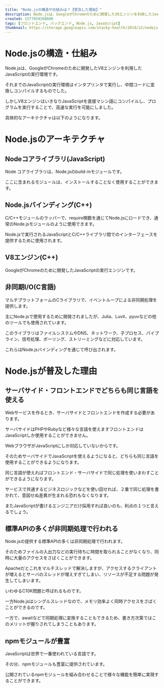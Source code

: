```yaml
---
title: "Node.jsの構造や仕組みは？【普及した理由】"
description: Node.jsは、GoogleがChromeのために開発したV8エンジンを利用したJavaScriptの実行環境です。V8エンジンはいきなりJavaScriptを直接マシン語にコンパイルし、プログラムを実行することで、高速な実行を可能にしました。
created: 1577059200000
tags: [フロントエンド, バックエンド, Node.js, JavaScript]
thumbnail: https://storage.googleapis.com/stacky-health/2019/12/nodejs.png
---
```


# Node.jsの構造・仕組み
Node.jsは、GoogleがChromeのために開発したV8エンジンを利用したJavaScriptの実行環境です。

それまでのJavaScriptの実行環境はインタプリンタで実行し、中間コードに変換しコンパイルするものでした。

しかしV8エンジンはいきなりJavaScriptを直接マシン語にコンパイルし、プログラムを実行することで、高速な実行を可能にしました。

具体的なアーキテクチャは以下のようになります。

<amp-img alt="コアライブラリ, Node.jsバインディング, V8エンジン, 非同期I/O" layout="responsive" width='1880' height='1254' src='https://storage.googleapis.com/stacky-health/2019/12/f01290904bb65fbfd3d5aceef1f18cf3-1024x586.png' />

# Node.jsのアーキテクチャ
## Nodeコアライブラリ(JavaScript)
Node コアライブラリは、Node.jsのbuild-inモジュールです。

ここに含まれるモジュールは、インストールすることなく使用することができます。

## Node.jsバインディング(C++)
C/C++モジュールのラッパーで、require関数を通じてNode.jsにロードでき、通常のNode.jsモジュールのように使用できます。

Node.jsで実行されるJavaScriptとC/C++ライブラリ間でのインターフェースを提供するために使用されます。

## V8エンジン(C++)
GoogleがChromeのために開発したJavaScriptの実行エンジンです。

## 非同期I/O(C言語)
マルチプラットフォームのCライブラリで、イベントループによる非同期処理を提供します。

主にNode.jsで使用するために開発されましたが、Julia、Luvit、pyuvなどの他のツールでも使用されています。

このライブラリはファイルシステムやDNS、ネットワーク、子プロセス、パイプライン、信号処理、ポーリング、ストリーミングなどに対応しています。

これらはNode.jsバインディングを通じて呼び出されます。

# Node.jsが普及した理由
## サーバサイド・フロントエンドでどちらも同じ言語を使える
Webサービスを作るとき、サーバサイドとフロントエンドを作成する必要があります。

サーバサイドはPHPやRubyなど様々な言語を使えますフロントエンドはJavaScriptしか使用することができません。

WebブラウザがJavaScriptにしか対応していないからです。

そのためサーバサイドでJavaScriptを使えるようになると、どちらも同じ言語を使用することができるようになります。

同じ言語が使えればフロントエンド・サーバサイドで同じ処理を使いまわすことができるようになります。

サービスで共通するビジネスロジックなどを使い回せれば、２重で同じ処理を書かれて、意図せぬ差異が生まれる恐れもなくなります。

またJavaScriptが書けるエンジニアだけ採用すれば良いのも、利点の１つと言えるでしょう。

## 標準APIの多くが非同期処理で行われる
Node.jsの提供する標準APIの多くは非同期処理で行われます。

そのためファイルの入出力などの実行待ちに時間を取られることがなくなり、同時に大量のアクセスをさばくことができます。

Apacheだとこれをマルチスレッドで解決しますが、アクセスするクライアントが増えるとサーバのスレッドが増えすぎてしまい、リソースが不足する問題が発生してしまいます。

いわゆるC10K問題と呼ばれるものです。

一方Node.jsはシングルスレッドなので、メモリ効率よく同時アクセスをさばくことができるのです。

一方で、awaitなどで同期処理に変換することもできるため、書き方次第ではこのメリットが握りされてしまうこともあります。

## npmモジュールが豊富
JavaScriptは世界で一番使われている言語です。

その分、npmモジュールも豊富に提供されています。

公開されているnpmモジュールを組み合わせることで様々な機能を簡単に実現することができます。
